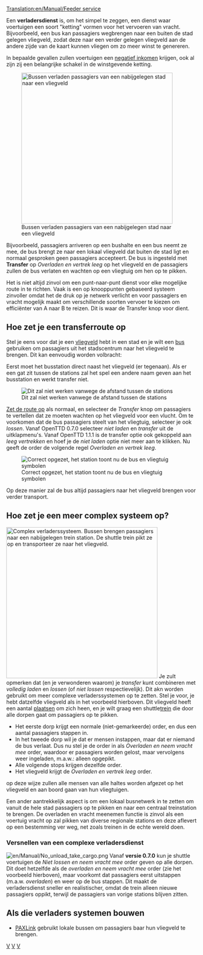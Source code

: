 [[Translation:en/Manual/Feeder service]]
{{nl/Vertaling|en/Feeder Service|80}}

{{nl/Opmerking|Als je een [[nl/Manual/Twee-richtingen verladersdienst|twee-richtingen verladersdienst]] wil opstarten kijk dan hier. De methode beschrijft op deze pagina alleen de een-richting verladersdienst.}}
Een '''verladersdienst''' is, om het simpel te zeggen, een dienst waar voertuigen een soort "ketting" vormen voor het vervoeren van vracht. Bijvoorbeeld, een bus kan passagiers wegbrengen naar een buiten de stad gelegen vliegveld, zodat deze naar een verder gelegen vliegveld aan de andere zijde van de kaart kunnen vliegen om zo meer winst te genereren.

In bepaalde gevallen zullen voertuigen een [[nl/Manual/Negatieve inkomsten met verladersdiensten|negatief inkomen]] krijgen, ook al zijn zij een belangrijke schakel in de winstgevende ketting.

[[File:en/Manual/Feeder service.png|right|thumb|400px|Bussen verladen passagiers van een nabijgelegen stad naar een vliegveld]]

Bijvoorbeeld, passagiers arriveren op een bushalte en een bus neemt ze mee, de bus brengt ze naar een lokaal vliegveld dat buiten de stad ligt en normaal gesproken geen passagiers accepteert. De bus is ingesteld met '''Transfer''' op ''Overladen en vertrek leeg'' op het vliegveld en de passagiers zullen de bus verlaten en wachten op een vliegtuig om hen op te pikken.

Het is niet altijd zinvol om een punt-naar-punt dienst voor elke mogelijke route in te richten. Vaak is een op knooppunten gebaseerd systeem zinvoller omdat het de druk op je netwerk verlicht en voor passagiers en vracht mogelijk maakt om verschillende soorten vervoer te kiezen om efficiënter van A naar B te reizen. Dit is waar de Transfer knop voor dient.

==Hoe zet je een transferroute op==
Stel je eens voor dat je een [[nl/Manual/Vliegveld|vliegveld]] hebt in een stad en je wilt een [[nl/Manual/Base Set/Road Vehicles/Bussen|bus]] gebruiken om passagiers uit het stadscentrum naar het vliegveld te brengen. Dit kan eenvoudig worden volbracht: 

Eerst moet het busstation direct naast het vliegveld (er tegenaan). Als er een gat zit tussen de stations zal het spel een andere naam geven aan het busstation en werkt transfer niet.

[[File:en/Manual/Feeder service wrong.png|none|frame|Dit zal niet werken vanwege de afstand tussen de stations]]

[[nl/Manual/Constructie|Zet de route op]] als normaal, en selecteer de ''Transfer'' knop om passagiers te vertellen dat ze moeten wachten op het vliegveld voor een vlucht. Om te voorkomen dat de bus passagiers steelt van het vliegtuig, selecteer je ook ''lossen''. Vanaf OpenTTD 0.7.0 selecteer ''niet laden'' en ''transfer'' uit de uitklapmenu's. Vanaf OpenTTD 1.1.1 is de transfer optie ook gekoppeld aan ''leeg vertrekken'' en hoef je de ''niet laden'' optie niet meer aan te klikken. Nu geeft de order de volgende regel ''Overladen en vertrek leeg''. 

[[File:en/Manual/Feeder service correct.png|none|frame|Correct opgezet, het station toont nu de bus en vliegtuig symbolen]]

Op deze manier zal de bus altijd passagiers naar het vliegveld brengen voor verder transport.

==Hoe zet je een meer complex systeem op?==
[[File:en/Manual/Complex feeder system.png|right|thumb|400px|Complex verladerssysteem. Bussen brengen passagiers naar een nabijgelegen trein station. De shuttle trein pikt ze op en transporteer ze naar het vliegveld.]]
Je zult opmerken dat (en je verwonderen waarom) je ''transfer'' kunt combineren met ''volledig laden'' en ''lossen'' (of ''niet lossen'' respectievelijk). Dit akn worden gebruikt om meer complexe verladerssystemen op te zetten.
Stel je voor, je hebt datzelfde vliegveld als in het voorbeeld hierboven. Dit vliegveld heeft een aantal [[nl/Manual/Gemeente|plaatsen]] om zich heen, en je wilt graag een shuttle[[nl/Manual/Treinen|trein]] die door alle dorpen gaat om passagiers op te pikken.

* Het eerste dorp krijgt een normale (niet-gemarkeerde) order, en dus een aantal passagiers stappen in.
* In het tweede dorp wil je dat er mensen instappen, maar dat er niemand de bus verlaat. Dus nu stel je de order in als ''Overladen en neem vracht mee'' order, waardoor er passagiers worden gelost, maar vervolgens weer ingeladen, m.a.w.: alleen opgepikt.
* Alle volgende stops krijgen dezelfde order.
* Het vliegveld krijgt de ''Overladen en vertrek leeg'' order.

op deze wijze zullen alle mensen van alle haltes worden afgezet op het vliegveld en aan boord gaan van hun vliegtuigen.

Een ander aantrekkelijk aspect is om een lokaal busnetwerk in te zetten om vanuit de hele stad passagiers op te pikken en naar een centraal treinstation te brengen. De overladen en vracht meenemen functie is zinvol als een voertuig vracht op zal pikken van diverse regionale stations en deze aflevert op een bestemming ver weg, net zoals treinen in de echte wereld doen.

=== Versnellen van een complexe verladersdienst ===
[[File:en/Manual/No unload take cargo.png|right]]
Vanaf '''versie 0.7.0''' kun je shuttle voertuigen de ''Niet lossen en neem vracht mee'' order geven op alle dorpen. Dit doet hetzelfde als de ''overladen en neem vracht mee'' order (zie het voorbeeld hierboven), maar voorkomt dat passagiers eerst uitstappen (m.a.w. ''overladen'') en weer op de bus stappen. Dit maakt de verladersdienst sneller en realistischer, omdat de trein alleen nieuwe passagiers oppikt, terwijl de passagiers van vorige stations blijven zitten.
{{nl/Kenmerken|0.7|text= 0.7}}

== AIs die verladers systemen bouwen ==
* [http://www.tt-forums.net/viewtopic.php?f=65&t=41518 PAXLink] gebruikt lokale bussen om passagiers baar hun vliegveld te brengen.

[[Category:nl/Manual/Spelen|V]]
[[Category:nl/Manual/Voertuigen|V]]
[[Category:nl/Manual/Instellingen en voorkeuren|V]]